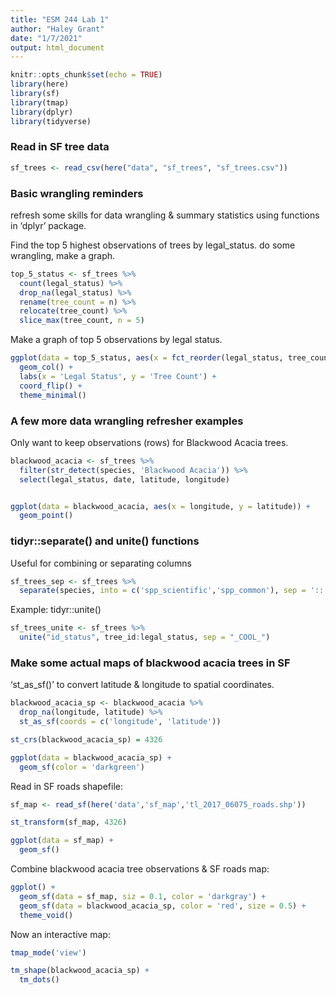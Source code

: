 ```yaml
---
title: "ESM 244 Lab 1"
author: "Haley Grant"
date: "1/7/2021"
output: html_document
---
```


```r
knitr::opts_chunk$set(echo = TRUE)
library(here)
library(sf)
library(tmap)
library(dplyr)
library(tidyverse)
```

### Read in SF tree data

```r
sf_trees <- read_csv(here("data", "sf_trees", "sf_trees.csv"))
```

### Basic wrangling reminders

refresh some skills for data wrangling & summary statistics using functions in 'dplyr' package.

Find the top 5 highest observations of trees by legal_status. do some wrangling, make a graph.

```r
top_5_status <- sf_trees %>% 
  count(legal_status) %>% 
  drop_na(legal_status) %>% 
  rename(tree_count = n) %>% 
  relocate(tree_count) %>% 
  slice_max(tree_count, n = 5)
```

Make a graph of top 5 observations by legal status.

```r
ggplot(data = top_5_status, aes(x = fct_reorder(legal_status, tree_count), y = tree_count)) +
  geom_col() +
  labs(x = 'Legal Status', y = 'Tree Count') +
  coord_flip() +
  theme_minimal()
```

### A few more data wrangling refresher examples

Only want to keep observations (rows) for Blackwood Acacia trees. 

```r
blackwood_acacia <- sf_trees %>% 
  filter(str_detect(species, 'Blackwood Acacia')) %>% 
  select(legal_status, date, latitude, longitude)


ggplot(data = blackwood_acacia, aes(x = longitude, y = latitude)) +
  geom_point()
```

### tidyr::separate() and unite() functions

Useful for combining or separating columns

```r
sf_trees_sep <- sf_trees %>% 
  separate(species, into = c('spp_scientific','spp_common'), sep = '::')
```

Example: tidyr::unite()

```r
sf_trees_unite <- sf_trees %>%
  unite("id_status", tree_id:legal_status, sep = "_COOL_")
```

### Make some actual maps of blackwood acacia trees in SF

'st_as_sf()' to convert latitude & longitude to spatial coordinates.

```r
blackwood_acacia_sp <- blackwood_acacia %>% 
  drop_na(longitude, latitude) %>% 
  st_as_sf(coords = c('longitude', 'latitude'))

st_crs(blackwood_acacia_sp) = 4326

ggplot(data = blackwood_acacia_sp) +
  geom_sf(color = 'darkgreen')
```

Read in SF roads shapefile:

```r
sf_map <- read_sf(here('data','sf_map','tl_2017_06075_roads.shp'))

st_transform(sf_map, 4326)

ggplot(data = sf_map) +
  geom_sf()
```

Combine blackwood acacia tree observations & SF roads map:

```r
ggplot() +
  geom_sf(data = sf_map, siz = 0.1, color = 'darkgray') +
  geom_sf(data = blackwood_acacia_sp, color = 'red', size = 0.5) +
  theme_void()
```

Now an interactive map:

```r
tmap_mode('view')

tm_shape(blackwood_acacia_sp) +
  tm_dots()
```










